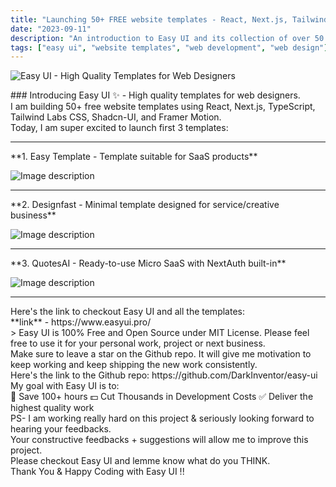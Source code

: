 ```yaml
---
title: "Launching 50+ FREE website templates - React, Next.js, Tailwind CSS"
date: "2023-09-11"
description: "An introduction to Easy UI and its collection of over 50 templates for web development."
tags: ["easy ui", "website templates", "web development", "web design"]
---
```


![Easy UI - High Quality Templates for Web Designers](https://dev-to-uploads.s3.amazonaws.com/uploads/articles/el6klpqpfdhcpbcdhuk1.png)

<div style={{ letterSpacing: '-0.05em' }}>
### Introducing Easy UI ✨ - High quality templates for web designers.
</div>

<div style={{ letterSpacing: '-0.05em' }}>
I am building 50+ free website templates using React, Next.js, TypeScript, Tailwind Labs CSS, Shadcn-UI, and Framer Motion.
</div>

<div style={{ letterSpacing: '-0.05em' }}>
Today, I am super excited to launch first 3 templates:
</div>

---

<div style={{ letterSpacing: '-0.05em' }}>
**1. Easy Template - Template suitable for SaaS products**
</div>

![Image description](https://dev-to-uploads.s3.amazonaws.com/uploads/articles/5674u9hu1gyetwmj3h43.png)

---

<div style={{ letterSpacing: '-0.05em' }}>
**2. Designfast - Minimal template designed for service/creative business**
</div>

![Image description](https://dev-to-uploads.s3.amazonaws.com/uploads/articles/cfxji6nm2t2y89f7aio4.png)

---

<div style={{ letterSpacing: '-0.05em' }}>
**3. QuotesAI - Ready-to-use Micro SaaS with NextAuth built-in**
</div>

![Image description](https://dev-to-uploads.s3.amazonaws.com/uploads/articles/g1d69fvy2vkwibmgvohh.png)

---

<div style={{ letterSpacing: '-0.05em' }}>
Here's the link to checkout Easy UI and all the templates:
</div>

<div style={{ letterSpacing: '-0.05em' }}>
**link** - https://www.easyui.pro/
</div>

<div style={{ letterSpacing: '-0.05em' }}>
> Easy UI is 100% Free and Open Source under MIT License. Please feel free to use it for your personal work, project or next business.
</div>

<div style={{ letterSpacing: '-0.05em' }}>
Make sure to leave a star on the Github repo. It will give me motivation to keep working and keep shipping the new work consistently.
</div>

<div style={{ letterSpacing: '-0.05em' }}>
Here's the link to the Github repo: https://github.com/DarkInventor/easy-ui
</div>

<div style={{ letterSpacing: '-0.05em' }}>
My goal with Easy UI is to:
</div>

<div style={{ letterSpacing: '-0.05em' }}>
🚀 Save 100+ hours 
💵 Cut Thousands in Development Costs 
✅ Deliver the highest quality work 
</div>


<div style={{ letterSpacing: '-0.05em' }}>
PS- I am working really hard on this project & seriously looking forward to hearing your feedbacks.
</div>

<div style={{ letterSpacing: '-0.05em' }}>
Your constructive feedbacks + suggestions will allow me to improve this project.
</div>

<div style={{ letterSpacing: '-0.05em' }}>
Please checkout Easy UI and lemme know what do you THINK.
</div>

<div style={{ letterSpacing: '-0.05em' }}>
Thank You & Happy Coding with Easy UI !!
</div>
